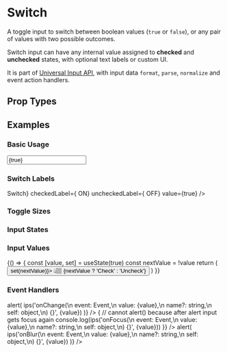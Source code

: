 
# Switch

A toggle input to switch between boolean values (`true` or `false`), or any pair of values with two possible outcomes.

Switch input can have any internal value assigned to **checked** and **unchecked** states, with optional text labels or custom UI.

It is part of [Universal Input API](/docs/ui/inputs#universal-input-api), with input data `format`, `parse`, `normalize` and event action handlers.

## Prop Types

<PropsTable component={Switch} />

## Examples

### Basic Usage

<CodeExample>
  <Switch />
</CodeExample>

<CodeExample desc='Via Universal Input'>
  <Input type='switch' value={true} />
</CodeExample>

### Switch Labels

<CodeExample desc='Unchecked Label'>
  <Switch uncheckedLabel='NO' />
</CodeExample>

<CodeExample desc='Checked Label'>
  <Switch checkedLabel='YES' value={true} />
</CodeExample>

<CodeExample desc='Toggle Label'>
  <Switch label='Label' />
</CodeExample>

<CodeExample desc='Reverse Label'>
  <Switch label='Label' reverse />
</CodeExample>

<CodeExample desc='Custom UI Labels'>
  <Switch label={<Text><Icon name='im/switch' /> Switch</Text>}
          checkedLabel={<Text><Icon name='md/light-mode' /> ON</Text>}
          uncheckedLabel={<Text><Icon name='hi2/moon' /> OFF</Text>}
          value={true} />
</CodeExample>

### Toggle Sizes

<CodeExample>
  <View className='gap'>
    <Switch className='font-smallest' label='smallest' value />
    <Switch className='font-smaller' label='smaller' value />
    <Switch className='font-small' label='small' value />
    <Switch label='base' value />
    <Switch className='font-large' label='large' value />
    <Switch className='font-larger' label='larger' value />
    <Switch className='font-largest gap' label='largest' value />
  </View>
</CodeExample>

### Input States

<CodeExample desc='Disabled'>
  <Switch disabled uncheckedLabel='disabled' />
  <Spacer />
  <Switch disabled checkedLabel='disabled' value={true} />
</CodeExample>

<CodeExample desc='Read only'>
  <Switch readonly uncheckedLabel='readonly' />
  <Spacer />
  <Switch readonly checkedLabel='readonly' value={true} />
</CodeExample>

<CodeExample desc='Loading'>
  <Switch loading uncheckedLabel='loading' />
  <Spacer />
  <Switch loading checkedLabel='loading' value={true} />
</CodeExample>

### Input Values

<CodeExample desc='Checked Initially'>
  <Switch defaultValue={true}
          row={false} label='Default Value' />
</CodeExample>

<CodeExample desc='Controlled State'>
  <Switch controlledValue value={true}
          row={false} label='Controlled Value' />
</CodeExample>

<CodeExample desc='Hybrid State (uncontrolled, but updates on `value` changes)'>
  {() => {
    const [value, set] = useState(true)
    const nextValue = !value
    return (
      <View className='center gap'>
        <Switch value={value}
                row={false}
                label='Uncontrolled Synced Value'
                uncheckedLabel='Toggle' />
        <Button onClick={() => set(nextValue)}>
          👆🏽 {nextValue ? 'Check' : 'Uncheck'}
        </Button>
      </View>
    )
  }}
</CodeExample>

### Event Handlers

<CodeExample desc='On Change Callback'>
  <Switch uncheckedLabel='Toggle to fire event' onChange={(e, value) => alert(
    ips('onChange(\n  event: Event,\n  value: {value},\n  name?: string,\n  self: object,\n) {}', {value})
  )} />
</CodeExample>

<CodeExample desc='On Focus Callback'>
  <Switch uncheckedLabel='Focus to fire event' onFocus={(e, value) => {
    // cannot alert() because after alert input gets focus again
    console.log(ips('onFocus(\n  event: Event,\n  value: {value},\n  name?: string,\n  self: object,\n) {}', {value}))
  }} />
</CodeExample>

<CodeExample desc='On Blur Callback'>
  <Switch uncheckedLabel='Blur to fire event' onBlur={(e, value) => alert(
    ips('onBlur(\n  event: Event,\n  value: {value},\n  name?: string,\n  self: object,\n) {}', {value})
  )} />
</CodeExample>
